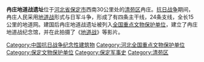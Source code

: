 {{unreferenced|time=2012-2-15}} 
{{文物保护单位
| 级别 = 全国
| 名称 = 冉庄地道战遗址
| 编号 = 1-29
| 分类 = 革命遗址及革命纪念建筑物
| 时代 = 1942年
| 所在 = [[河北省|河北省]][[保定市|保定市]]
| 登录 = 1961年
| Cat = 河北全国重点文物保护单位
}}
'''冉庄地道战遗址'''位于[[河北省|河北省]][[保定市|保定市]]西南30公里处的[[清苑区|清苑区]]冉庄。[[抗日战争|抗日战争]]期间，冉庄人民采用[[地道战|地道战]]形式与日军斗争，形成了有四条主干线，24条支线，全长15公里的地道网。建国后冉庄地道战遗址被列入[[全国重点文物保护单位|全国重点文物保护单位]]，建立了冉庄地道战纪念馆，并在此拍摄了《[[地道战|地道战]]》等影片。

{{河北全国重点文物保护单位}}

[[Category:中国抗日战争纪念性建筑物|Category:中国抗日战争纪念性建筑物]]
[[Category:河北全国重点文物保护单位|Category:河北全国重点文物保护单位]]
[[Category:保定文物保护单位|Category:保定文物保护单位]]
[[Category:保定军事史|Category:保定军事史]]
[[Category:清苑区|Category:清苑区]]